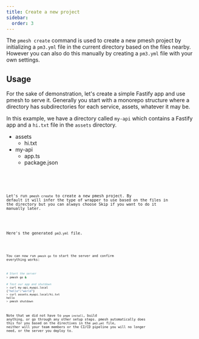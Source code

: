 ```yaml
---
title: Create a new project
sidebar:
  order: 3
---
```


The `pmesh create` command is used to create a new pmesh project by initializing a `pm3.yml` file in the current directory based on the files nearby.
However you can also do this manually by creating a `pm3.yml` file with your own settings.

## Usage


For the sake of demonstration, let's create a simple Fastify app and use pmesh to serve it.
Generally you start with a monorepo structure where a directory has subdirectories for each service, assets, whatever it may be.

In this example, we have a directory called `my-api` which contains a Fastify app and a `hi.txt` file in the `assets` directory.

<FileTree>

- assets
  - hi.txt
- my-api
  - app.ts
  - package.json

</FileTree>


<Code code={appts} lang="ts" title="my-api/app.ts" />


<Code code={packagejson} lang="json" title="my-api/package.json" />

Let's run `pmesh create` to create a new pmesh project.
By default it will infer the type of wrapper to use based on the files in the directory but you can always choose Skip if you want to do it manually later.

<script
	async
	id="asciicast-hr83btEL8y2ntAGFK4mlBxNbG"
	src="https://asciinema.org/a/hr83btEL8y2ntAGFK4mlBxNbG.js"
></script>

Here's the generated `pm3.yml` file.


<Code code={pm3yml} lang="yaml" title="pm3.yml" />

You can now run `pmesh go` to start the server and confirm everything works:

```sh
# Start the server
> pmesh go &

# Test our app and shutdown
> curl my-api.myapi.local
{"hello":"world"}
> curl assets.myapi.local/hi.txt
hello
> pmesh shutdown
```

Note that we did not have to `pnpm install`, build anything, or go through any other setup steps. pmesh automatically does this for you based on the directives in the `pm3.yml` file, neither will your team members or the CI/CD pipeline
you will no longer need, or the server you deploy to.
